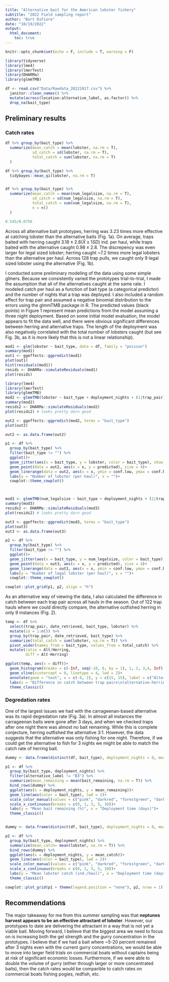 ```yaml
---
title: "Alternative bait for the American lobster fishery"
subtitle: "2022 Field sampling report"
author: "Bart DiFiore"
date: "10/19/2022"
output: 
  html_document:
    toc: true
---
```


```r
knitr::opts_chunk$set(echo = F, include = T, warning = F)
```

```r

library(tidyverse)
library(lme4)
library(lmerTest)
library(DHARMa)
library(glmmTMB)

df <- read.csv("Data/Rawdata_20221017.csv") %>%
  janitor::clean_names() %>%
  mutate(across(location:alternative_label, as.factor)) %>%
  drop_na(bait_type)

```

## Preliminary results

### Catch rates

```r

df %>% group_by(bait_type) %>%
  summarize(mean_catch = mean(lobster, na.rm = T),
            sd_catch = sd(lobster, na.rm = T),
            total_catch = sum(lobster, na.rm = T)
  )

df %>% group_by(bait_type) %>%
  tidybayes::mean_qi(lobster, na.rm = T)


df %>% group_by(bait_type) %>%
  summarize(mean_catch = mean(num_legalsize, na.rm = T),
            sd_catch = sd(num_legalsize, na.rm = T),
            total_catch = sum(num_legalsize, na.rm = T),
            n = n()
  )

0.545/0.0756


```

Across all alternative bait prototypes, herring was 3.23 times more effective at catching lobster than the alternative baits (Fig. 1a). On average, traps baited with herring caught $3.18 \pm 2.8 (\bar{X} \pm 1 SD)$ ind. per haul, while traps baited with the alternative caught $0.98 \pm 2.8$. The discrepency was even larger for legal sized lobster; herring caught ~7.2 times more legal lobsters than the alternative per haul. Across 128 trap pulls, we caught only 9 legal sized lobster using the alternative (Fig. 1b).

I conducted some preliminary modeling of the data using some simple glmers. Because we consistently varied the prototypes trial-to-trial, I made the assumption that all of the alternatives caught at the same rate. I modeled catch per haul as a function of bait type (a categorical predictor) and the number of nights that a trap was deployed. I also included a random effect for trap pair and assumed a negative binomial distribution to the errors using the glmmTMB package in R. The predicted values (black points) in Figure 1 represent mean predictions from the model assuming a three night deployment. Based on some initial model evaluation, the model appears to fit the data well, and there were obvious significant differences between herring and alternative traps. The length of the deployment was also negatively correlated with the total number of lobsters caught (but see Fig. 3b, as it is more likely that this is not a linear relationship). 

```r

mod1 <- glm(lobster ~ bait_type, data = df, family = "poisson")
summary(mod1)
out1 <- ggeffects::ggpredict(mod1)
plot(out1)
hist(residuals(mod1))
resids <- DHARMa::simulateResiduals(mod1)
plot(resids)

library(lme4)
library(lmerTest)
library(glmmTMB)
mod2 <- glmmTMB(lobster ~ bait_type + deployment_nights + (1|trap_pair), df, family = nbinom2(link = "log"))
summary(mod2)
resids2 <- DHARMa::simulateResiduals(mod2)
plot(resids2) # looks pretty darn good

out2 <- ggeffects::ggpredict(mod2, terms = "bait_type")
plot(out2)

out2 <- as.data.frame(out2)

p1 <- df %>%
  group_by(bait_type) %>%
  filter(bait_type != "") %>%
  ggplot()+
  geom_jitter(aes(x = bait_type, y = lobster, color = bait_type), show.legend = F, height = 0, width = 0.2)+
  geom_point(data = out2, aes(x = x, y = predicted), size = 4)+
  geom_linerange(data = out2, aes(x = x, ymin = conf.low, ymax = conf.high))+
  labs(y = "Number of lobster (per haul)", x = "")+
  cowplot::theme_cowplot()



mod3 <- glmmTMB(num_legalsize ~ bait_type + deployment_nights + (1|trap_pair), df, family = nbinom2(link = "log"))
summary(mod3)
resids2 <- DHARMa::simulateResiduals(mod3)
plot(resids2) # looks pretty darn good

out3 <- ggeffects::ggpredict(mod3, terms = "bait_type")
plot(out3)
out3 <- as.data.frame(out3)

p2 <- df %>%
  group_by(bait_type) %>%
  filter(bait_type != "") %>%
  ggplot()+
  geom_jitter(aes(x = bait_type, y = num_legalsize, color = bait_type), show.legend = F, height = 0, width = 0.2)+
  geom_point(data = out3, aes(x = x, y = predicted), size = 4)+
  geom_linerange(data = out3, aes(x = x, ymin = conf.low, ymax = conf.high))+
  labs(y = "Number of legal lobster (per haul)", x = "")+
  cowplot::theme_cowplot()

```

```r
cowplot::plot_grid(p1, p2, align = "h")
```

As an alternative way of viewing the data, I also calculated the difference in catch between each trap pair across all hauls in the season. Out of 122 trap hauls where we could directly compare, the alternative outfished herring in only 9 instances (Fig. 2).

```r
temp <- df %>% 
  select(trap_pair, date_retrieved, bait_type, lobster) %>%
  mutate(id = 1:n()) %>%
  group_by(trap_pair, date_retrieved, bait_type) %>%
  summarize(total_catch = sum(lobster, na.rm = T)) %>%
  pivot_wider(names_from = bait_type, values_from = total_catch) %>%
  mutate(ratio = Alt/Herring, 
         diff = Alt-Herring)

ggplot(temp, aes(x = diff))+
  geom_histogram(breaks = c(-Inf, seq(-10, 0, by = 1), 1, 2, 3,4, Inf), fill = "gray70", color = "black")+
  geom_vline(xintercept = 0, linetype = 4, lwd = 2)+
  annotate(geom = "text", x = c(-8, 2), y = c(15, 15), label = c("Alternative caught\nless than herring", "Alternative caught\nmore than herring"))+
  labs(x = "Difference in catch between trap pairs\n(alternative-herring)", y = "Count")+
  theme_classic()
```


### Degredation rates

One of the largest issues we had with the carrageenan-based alternative was its rapid degredation rate (Fig. 3a). In almost all instances the carrageenan baits were gone after 3 days, and when we checked traps after one night there was almost no bait remaining. While this is complete conjecture, herring outfished the alternative 3:1. However, the data suggests that the alternative was only fishing for one night. Therefore, if we could get the alternative to fish for 3 nights we might be able to match the catch rate of herring bait. 

```r

dummy <- data.frame(distinct(df, bait_type), deployment_nights = 0, mean_remaining = 100)

p1 <- df %>%
  group_by(bait_type, deployment_nights) %>%
  filter(alternative_label != "B3") %>%
  summarize(mean_remaining = mean(bait_remaining, na.rm = T)) %>%
  bind_rows(dummy) %>%
  ggplot(aes(x = deployment_nights, y = mean_remaining))+
  geom_line(aes(color = bait_type), lwd = 2)+
  scale_color_manual(values = c("pink", "darkred", "forestgreen", "darkblue"))+
  scale_x_continuous(breaks = c(0, 1, 3, 5, 10))+
  labs(y = "Mean bait remaining (%)", x = "Deployment time (days)")+
  theme_classic()


dummy <- data.frame(distinct(df, bait_type), deployment_nights = 0, mean_catch = 0)

p2 <- df %>%
  group_by(bait_type, deployment_nights) %>%
  summarize(mean_catch= mean(lobster, na.rm = T)) %>%
  bind_rows(dummy) %>%
  ggplot(aes(x = deployment_nights, y = mean_catch))+
  geom_line(aes(color = bait_type), lwd = 2)+
  scale_color_manual(values = c("pink", "darkred", "forestgreen", "darkblue"))+
  scale_x_continuous(breaks = c(0, 1, 3, 5, 10))+
  labs(y = "Mean lobster catch (ind./haul)", x = "Deployment time (days)")+
  theme_classic()

cowplot::plot_grid(p1 + theme(legend.position = "none"), p2, nrow = 1)


```


## Recommendations

The major takeaway for me from this summer sampling was that **neptunes harvest appears to be an effective attractant of lobster**. However, our prototypes to date are delivering the attractant in a way that is not yet a viable bait. Moving forward, I believe that the biggest area we need to focus on is increasing both the gel strength and the gurry concentration in the prototypes. I believe that if we had a bait where ~5-20 percent remained after 3 nights even with the current gurry concentrations, we would be able to move into larger field trials on commercial boats without captains being at risk of significant economic losses. Furthermore, if we were able to double the volume of gurry (either through larger or more concentrated baits), then the catch rates would be comparible to catch rates on commercial boats fishing pogies, redfish, etc.
